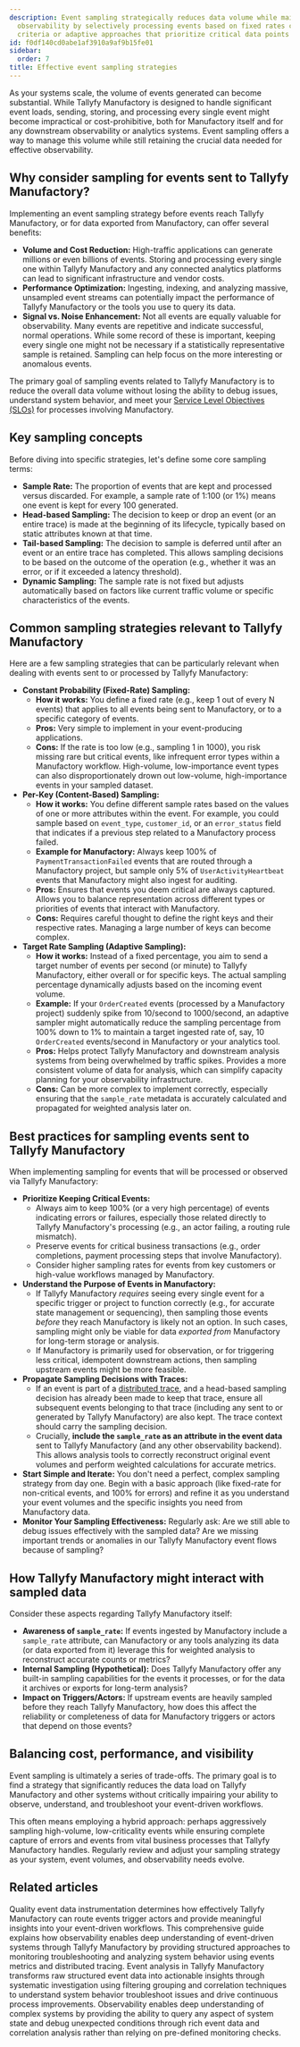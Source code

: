 ```yaml
---
description: Event sampling strategically reduces data volume while maintaining system
  observability by selectively processing events based on fixed rates content-based
  criteria or adaptive approaches that prioritize critical data points and error scenarios.
id: f0df140cd0abe1af3910a9af9b15fe01
sidebar:
  order: 7
title: Effective event sampling strategies
---
```


As your systems scale, the volume of events generated can become substantial. While Tallyfy Manufactory is designed to handle significant event loads, sending, storing, and processing every single event might become impractical or cost-prohibitive, both for Manufactory itself and for any downstream observability or analytics systems. Event sampling offers a way to manage this volume while still retaining the crucial data needed for effective observability.

## Why consider sampling for events sent to Tallyfy Manufactory?

Implementing an event sampling strategy before events reach Tallyfy Manufactory, or for data exported from Manufactory, can offer several benefits:

*   **Volume and Cost Reduction:** High-traffic applications can generate millions or even billions of events. Storing and processing every single one within Tallyfy Manufactory and any connected analytics platforms can lead to significant infrastructure and vendor costs.
*   **Performance Optimization:** Ingesting, indexing, and analyzing massive, unsampled event streams can potentially impact the performance of Tallyfy Manufactory or the tools you use to query its data.
*   **Signal vs. Noise Enhancement:** Not all events are equally valuable for observability. Many events are repetitive and indicate successful, normal operations. While some record of these is important, keeping every single one might not be necessary if a statistically representative sample is retained. Sampling can help focus on the more interesting or anomalous events.

The primary goal of sampling events related to Tallyfy Manufactory is to reduce the overall data volume without losing the ability to debug issues, understand system behavior, and meet your [Service Level Objectives (SLOs)](/products/manufactory/best-practices/setting-up-alerts-and-slos/) for processes involving Manufactory.

## Key sampling concepts

Before diving into specific strategies, let's define some core sampling terms:

*   **Sample Rate:** The proportion of events that are kept and processed versus discarded. For example, a sample rate of 1:100 (or 1%) means one event is kept for every 100 generated.
*   **Head-based Sampling:** The decision to keep or drop an event (or an entire trace) is made at the beginning of its lifecycle, typically based on static attributes known at that time.
*   **Tail-based Sampling:** The decision to sample is deferred until after an event or an entire trace has completed. This allows sampling decisions to be based on the outcome of the operation (e.g., whether it was an error, or if it exceeded a latency threshold).
*   **Dynamic Sampling:** The sample rate is not fixed but adjusts automatically based on factors like current traffic volume or specific characteristics of the events.

## Common sampling strategies relevant to Tallyfy Manufactory

Here are a few sampling strategies that can be particularly relevant when dealing with events sent to or processed by Tallyfy Manufactory:

*   **Constant Probability (Fixed-Rate) Sampling:**
    *   **How it works:** You define a fixed rate (e.g., keep 1 out of every N events) that applies to all events being sent to Manufactory, or to a specific category of events.
    *   **Pros:** Very simple to implement in your event-producing applications.
    *   **Cons:** If the rate is too low (e.g., sampling 1 in 1000), you risk missing rare but critical events, like infrequent error types within a Manufactory workflow. High-volume, low-importance event types can also disproportionately drown out low-volume, high-importance events in your sampled dataset.
*   **Per-Key (Content-Based) Sampling:**
    *   **How it works:** You define different sample rates based on the values of one or more attributes within the event. For example, you could sample based on `event_type`, `customer_id`, or an `error_status` field that indicates if a previous step related to a Manufactory process failed.
    *   **Example for Manufactory:** Always keep 100% of `PaymentTransactionFailed` events that are routed through a Manufactory project, but sample only 5% of `UserActivityHeartbeat` events that Manufactory might also ingest for auditing.
    *   **Pros:** Ensures that events you deem critical are always captured. Allows you to balance representation across different types or priorities of events that interact with Manufactory.
    *   **Cons:** Requires careful thought to define the right keys and their respective rates. Managing a large number of keys can become complex.
*   **Target Rate Sampling (Adaptive Sampling):**
    *   **How it works:** Instead of a fixed percentage, you aim to send a target number of events per second (or minute) to Tallyfy Manufactory, either overall or for specific keys. The actual sampling percentage dynamically adjusts based on the incoming event volume.
    *   **Example:** If your `OrderCreated` events (processed by a Manufactory project) suddenly spike from 10/second to 1000/second, an adaptive sampler might automatically reduce the sampling percentage from 100% down to 1% to maintain a target ingested rate of, say, 10 `OrderCreated` events/second in Manufactory or your analytics tool.
    *   **Pros:** Helps protect Tallyfy Manufactory and downstream analysis systems from being overwhelmed by traffic spikes. Provides a more consistent volume of data for analysis, which can simplify capacity planning for your observability infrastructure.
    *   **Cons:** Can be more complex to implement correctly, especially ensuring that the `sample_rate` metadata is accurately calculated and propagated for weighted analysis later on.

## Best practices for sampling events sent to Tallyfy Manufactory

When implementing sampling for events that will be processed or observed via Tallyfy Manufactory:

*   **Prioritize Keeping Critical Events:**
    *   Always aim to keep 100% (or a very high percentage) of events indicating errors or failures, especially those related directly to Tallyfy Manufactory's processing (e.g., an actor failing, a routing rule mismatch).
    *   Preserve events for critical business transactions (e.g., order completions, payment processing steps that involve Manufactory).
    *   Consider higher sampling rates for events from key customers or high-value workflows managed by Manufactory.
*   **Understand the Purpose of Events in Manufactory:**
    *   If Tallyfy Manufactory *requires* seeing every single event for a specific trigger or project to function correctly (e.g., for accurate state management or sequencing), then sampling those events *before* they reach Manufactory is likely not an option. In such cases, sampling might only be viable for data *exported from* Manufactory for long-term storage or analysis.
    *   If Manufactory is primarily used for observation, or for triggering less critical, idempotent downstream actions, then sampling upstream events might be more feasible.
*   **Propagate Sampling Decisions with Traces:**
    *   If an event is part of a [distributed trace](/products/manufactory/best-practices/implementing-distributed-tracing/), and a head-based sampling decision has already been made to keep that trace, ensure all subsequent events belonging to that trace (including any sent to or generated by Tallyfy Manufactory) are also kept. The trace context should carry the sampling decision.
    *   Crucially, **include the `sample_rate` as an attribute in the event data** sent to Tallyfy Manufactory (and any other observability backend). This allows analysis tools to correctly reconstruct original event volumes and perform weighted calculations for accurate metrics.
*   **Start Simple and Iterate:** You don't need a perfect, complex sampling strategy from day one. Begin with a basic approach (like fixed-rate for non-critical events, and 100% for errors) and refine it as you understand your event volumes and the specific insights you need from Manufactory data.
*   **Monitor Your Sampling Effectiveness:** Regularly ask: Are we still able to debug issues effectively with the sampled data? Are we missing important trends or anomalies in our Tallyfy Manufactory event flows because of sampling?

## How Tallyfy Manufactory might interact with sampled data

Consider these aspects regarding Tallyfy Manufactory itself:

*   **Awareness of `sample_rate`:** If events ingested by Manufactory include a `sample_rate` attribute, can Manufactory or any tools analyzing its data (or data exported from it) leverage this for weighted analysis to reconstruct accurate counts or metrics?
*   **Internal Sampling (Hypothetical):** Does Tallyfy Manufactory offer any built-in sampling capabilities for the events it processes, or for the data it archives or exports for long-term analysis?
*   **Impact on Triggers/Actors:** If upstream events are heavily sampled before they reach Tallyfy Manufactory, how does this affect the reliability or completeness of data for Manufactory triggers or actors that depend on those events?

## Balancing cost, performance, and visibility

Event sampling is ultimately a series of trade-offs. The primary goal is to find a strategy that significantly reduces the data load on Tallyfy Manufactory and other systems without critically impairing your ability to observe, understand, and troubleshoot your event-driven workflows.

This often means employing a hybrid approach: perhaps aggressively sampling high-volume, low-criticality events while ensuring complete capture of errors and events from vital business processes that Tallyfy Manufactory handles. Regularly review and adjust your sampling strategy as your system, event volumes, and observability needs evolve.


## Related articles
<CardGrid>
<LinkTitleCard header="<b>Best Practices > Best practices for instrumenting applications</b>" href="/products/manufactory/best-practices/instrumenting-applications-for-manufactory/" > Quality event data instrumentation determines how effectively Tallyfy Manufactory can route events trigger actors and provide meaningful insights into your event-driven workflows. </LinkTitleCard>
<LinkTitleCard header="<b>Manufactory > Introduction to observability best practices</b>" href="/products/manufactory/best-practices/" > This comprehensive guide explains how observability enables deep understanding of event-driven systems through Tallyfy Manufactory by providing structured approaches to monitoring troubleshooting and analyzing system behavior using events metrics and distributed tracing. </LinkTitleCard>
<LinkTitleCard header="<b>Best Practices > Analyzing events and deriving insights</b>" href="/products/manufactory/best-practices/analyzing-events-and-deriving-insights/" > Event analysis in Tallyfy Manufactory transforms raw structured event data into actionable insights through systematic investigation using filtering grouping and correlation techniques to understand system behavior troubleshoot issues and drive continuous process improvements. </LinkTitleCard>
<LinkTitleCard header="<b>Best Practices > What is observability?</b>" href="/products/manufactory/best-practices/what-is-observability/" > Observability enables deep understanding of complex systems by providing the ability to query any aspect of system state and debug unexpected conditions through rich event data and correlation analysis rather than relying on pre-defined monitoring checks. </LinkTitleCard>
</CardGrid>
